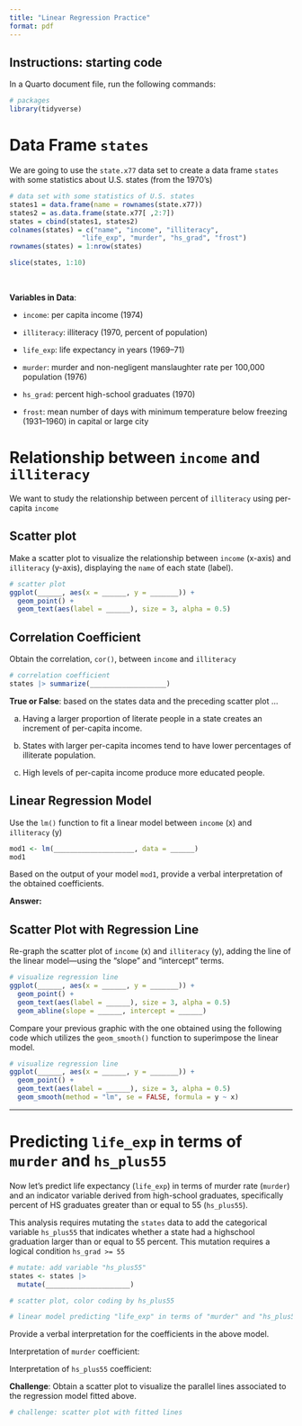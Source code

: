 ```yaml
---
title: "Linear Regression Practice"
format: pdf
---
```


## Instructions: starting code

In a Quarto document file, run the following commands:

```r
# packages
library(tidyverse)
```


# Data Frame `states`

We are going to use the `state.x77` data set to create a data frame `states`
with some statistics about U.S. states (from the 1970's)

```r
# data set with some statistics of U.S. states
states1 = data.frame(name = rownames(state.x77))
states2 = as.data.frame(state.x77[ ,2:7])
states = cbind(states1, states2)
colnames(states) = c("name", "income", "illiteracy", 
                  "life_exp", "murder", "hs_grad", "frost")
rownames(states) = 1:nrow(states)

slice(states, 1:10)
```

\

__Variables in Data__:

- `income`: per capita income (1974)

- `illiteracy`: illiteracy (1970, percent of population)

- `life_exp`: life expectancy in years (1969–71)

- `murder`: murder and non-negligent manslaughter rate per 100,000 population (1976)

- `hs_grad`: percent high-school graduates (1970)

- `frost`: mean number of days with minimum temperature below freezing (1931–1960) in capital or large city


# Relationship between `income` and `illiteracy`

We want to study the relationship between percent of `illiteracy` using per-capita `income`


## Scatter plot

Make a scatter plot to visualize the relationship between `income` (x-axis) and 
`illiteracy` (y-axis), displaying the `name` of each state (label).

```r
# scatter plot
ggplot(______, aes(x = ______, y = _______)) + 
  geom_point() +
  geom_text(aes(label = ______), size = 3, alpha = 0.5)
```


## Correlation Coefficient

Obtain the correlation, `cor()`, between `income` and `illiteracy`

```r
# correlation coefficient
states |> summarize(___________________)
```

__True or False__: based on the states data and the preceding scatter plot ...

a) Having a larger proportion of literate people in a state creates an increment of per-capita income. 

b) States with larger per-capita incomes tend to have lower percentages of illiterate population.

c) High levels of per-capita income produce more educated people.


## Linear Regression Model

Use the `lm()` function to fit a linear model between `income` (x) and `illiteracy` (y)

```r
mod1 <- lm(____________________, data = ______)
mod1
```

Based on the output of your model `mod1`, provide a verbal interpretation of 
the obtained coefficients.

__Answer:__ 



## Scatter Plot with Regression Line

Re-graph the scatter plot of `income` (x) and `illiteracy` (y), adding the line 
of the linear model---using the "slope" and "intercept" terms. 

```r
# visualize regression line
ggplot(______, aes(x = ______, y = _______)) + 
  geom_point() +
  geom_text(aes(label = ______), size = 3, alpha = 0.5)
  geom_abline(slope = ______, intercept = ______)
```


Compare your previous graphic with the one obtained using the following code
which utilizes the `geom_smooth()` function to superimpose the linear model.

```r
# visualize regression line
ggplot(______, aes(x = ______, y = _______)) + 
  geom_point() +
  geom_text(aes(label = ______), size = 3, alpha = 0.5)
  geom_smooth(method = "lm", se = FALSE, formula = y ~ x)
```


-----


# Predicting `life_exp` in terms of `murder` and `hs_plus55`

Now let's predict life expectancy (`life_exp`) in terms of murder rate (`murder`)
and an indicator variable derived from high-school graduates, specifically 
percent of HS graduates greater than or equal to 55 (`hs_plus55`).

This analysis requires mutating the `states` data to add the categorical 
variable `hs_plus55` that indicates whether a state had a highschool graduation
larger than or equal to 55 percent. This mutation requires a logical 
condition `hs_grad >= 55`

```r
# mutate: add variable "hs_plus55"
states <- states |> 
  mutate(_____________________)
```


```r
# scatter plot, color coding by hs_plus55

```

```r
# linear model predicting "life_exp" in terms of "murder" and "hs_plus55"

```

Provide a verbal interpretation for the coefficients in the above model.

Interpretation of `murder` coefficient:

Interpretation of `hs_plus55` coefficient:



__Challenge__: Obtain a scatter plot to visualize the parallel lines associated
to the regression model fitted above.

```r
# challenge: scatter plot with fitted lines

```


